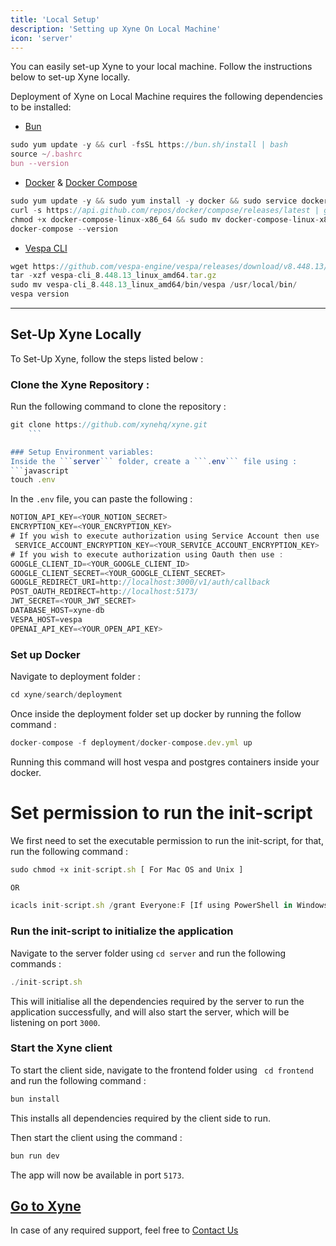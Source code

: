 ```yaml
---
title: 'Local Setup'
description: 'Setting up Xyne On Local Machine'
icon: 'server'
---
```


You can easily set-up Xyne to your local machine. Follow the instructions below to  set-up Xyne locally.

Deployment of Xyne on Local Machine requires the following dependencies to be installed:

- [Bun](https://bun.sh/docs/installation)
```javascript
sudo yum update -y && curl -fsSL https://bun.sh/install | bash 
source ~/.bashrc
bun --version
```
- [Docker](https://docs.docker.com/engine/install/) & [Docker Compose](https://docs.docker.com/compose/install/)
```javascript
sudo yum update -y && sudo yum install -y docker && sudo service docker start && sudo usermod -a -G docker $USER
curl -s https://api.github.com/repos/docker/compose/releases/latest | grep browser_download_url  | grep docker-compose-linux-x86_64 | cut -d '"' -f 4 | wget -qi -
chmod +x docker-compose-linux-x86_64 && sudo mv docker-compose-linux-x86_64 /usr/local/bin/docker-compose
docker-compose --version
```
- [Vespa CLI](https://docs.vespa.ai/en/build-install-vespa.html)
```javascript
wget https://github.com/vespa-engine/vespa/releases/download/v8.448.13/vespa-cli_8.448.13_linux_amd64.tar.gz [ you can choose a version suitable with your OS]
tar -xzf vespa-cli_8.448.13_linux_amd64.tar.gz
sudo mv vespa-cli_8.448.13_linux_amd64/bin/vespa /usr/local/bin/
vespa version
```


---
 Set-Up Xyne Locally
---
To Set-Up Xyne, follow the steps listed below :

### Clone the Xyne Repository : 

Run the following command to clone the repository :
```javascript
git clone https://github.com/xynehq/xyne.git
    ```

### Setup Environment variables: 
Inside the ```server``` folder, create a ```.env``` file using :
```javascript
touch .env
```
In the ```.env``` file, you can paste the following :

```javascript .env file
NOTION_API_KEY=<YOUR_NOTION_SECRET>
ENCRYPTION_KEY=<YOUR_ENCRYPTION_KEY>
# If you wish to execute authorization using Service Account then use :
 SERVICE_ACCOUNT_ENCRYPTION_KEY=<YOUR_SERVICE_ACCOUNT_ENCRYPTION_KEY> 
# If you wish to execute authorization using Oauth then use :   
GOOGLE_CLIENT_ID=<YOUR_GOOGLE_CLIENT_ID>
GOOGLE_CLIENT_SECRET=<YOUR_GOOGLE_CLIENT_SECRET>
GOOGLE_REDIRECT_URI=http://localhost:3000/v1/auth/callback
POST_OAUTH_REDIRECT=http://localhost:5173/
JWT_SECRET=<YOUR_JWT_SECRET>
DATABASE_HOST=xyne-db
VESPA_HOST=vespa
OPENAI_API_KEY=<YOUR_OPEN_API_KEY>
```

### Set up Docker

Navigate to deployment folder : 
 ```javascript
cd xyne/search/deployment
```
Once inside the deployment folder set up docker by running the follow command : 
```javascript
docker-compose -f deployment/docker-compose.dev.yml up
```
Running this command will host vespa and postgres containers inside your docker.

# Set permission to run the init-script
 We first need to set the executable permission to run the init-script, for that, run the following command : 
 ```javascript
sudo chmod +x init-script.sh [ For Mac OS and Unix ]

OR 

icacls init-script.sh /grant Everyone:F [If using PowerShell in Windows]


```


### Run the init-script to initialize the application

Navigate to the server folder using ```cd server``` and run the following commands : 

```javascript
./init-script.sh
```
This will initialise all the dependencies required by the server to run the application successfully, and will also start the server, which will be listening on port ```3000```.

### Start the Xyne client
To start the client side, navigate to the frontend folder using ``` cd frontend``` and run the following command : 

```javascript
bun install
```
This installs all dependencies required by the client side to run.

Then start the client using the command : 

```javascript
bun run dev
```

The app will now be available in port ```5173```.

 [Go to Xyne](http://localhost:5173/)
----


<Tip>In case of any required support, feel free to [Contact Us](mailto:saheb@xynehq.com)</Tip>
​
